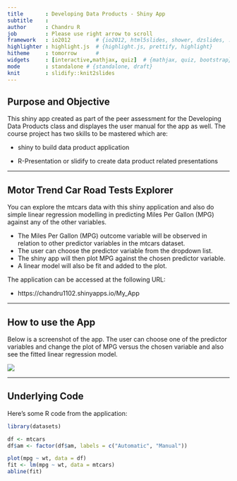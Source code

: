 ```yaml
---
title       : Developing Data Products - Shiny App
subtitle    : 
author      : Chandru R
job         : Please use right arrow to scroll 
framework   : io2012        # {io2012, html5slides, shower, dzslides, ...}
highlighter : highlight.js  # {highlight.js, prettify, highlight}
hitheme     : tomorrow      # 
widgets     : [interactive,mathjax, quiz]  # {mathjax, quiz, bootstrap}
mode        : standalone # {standalone, draft}
knit        : slidify::knit2slides
---
```


## Purpose and Objective

This shiny app created as part of the peer assessment for the  Developing Data Products class and displayes  the user manual for the app as well. The course project has two skills to be mastered which are: 

- 
shiny to build data product application

- 
R-Presentation or slidify to create data product related presentations


---

## Motor Trend Car Road Tests Explorer

You can explore the mtcars data with this shiny application  and also do simple linear regression modelling in predicting Miles Per Gallon (MPG) against any of the other variables.


- 
The Miles Per Gallon (MPG) outcome variable will be observed in relation to other predictor variables in the mtcars dataset.
- 
The user can choose the predictor variable from the dropdown list. 
- 
The shiny app will then plot MPG against the chosen predictor variable. 
- 
A linear model will also be fit and added to the plot.




The application can be accessed at the following URL: 

- 
https://chandru1102.shinyapps.io/My_App


---

## How to use the App

Below is a screenshot of the app. The user can choose one of the predictor variables and change the plot of MPG versus the chosen variable and also see the fitted linear regression model.

 <img src = './assets/img/screenshot.png'></img>

---

## Underlying Code

Here's some R code from the application:

```r

library(datasets)

df <- mtcars
df$am <- factor(df$am, labels = c("Automatic", "Manual"))

plot(mpg ~ wt, data = df)
fit <- lm(mpg ~ wt, data = mtcars)
abline(fit)


```







